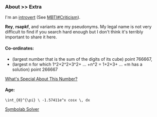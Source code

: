 <SEO title="Extra &bull; About" />

### About &gt;&gt; Extra

I'm an [introvert](http://typelogic.com/intj.html) (See [MBTI#Criticism](https://en.wikipedia.org/wiki/Myers-Briggs_Type_Indicator#Criticism)).

**Rey**, **rsapkf**, and variants are my pseudonyms. My legal name is not very difficult to find if you search hard enough but I don't think it's terribly important to share it here.

#### Co-ordinates:

- (largest number that is the sum of the digits of its cube) point 766667,
- (largest n for which 1^2+2^2+3^2+ ... +n^2 = 1+2+3+ ... +m has a solution) point 266667

[What's Special About This Number?](<http://oeis.org/wiki/Annotated_version_of_%22What%27s_Special_About_This_Number%3F%22_(Part_0)>)

#### Age:

`\int_{0}^{\pi} \ -1.57411e^x cosx \, dx`

[Symbolab Solver](<https://www.symbolab.com/solver/calculus-calculator/%5Cint_%7B0%7D%5E%7B%5Cpi%7D%20%5Cleft(-1.57411%5Cright)e%5E%7Bx%20%7Dcosx%20dx>)

<LastUpdatedPages date="December 17, 2019" />
